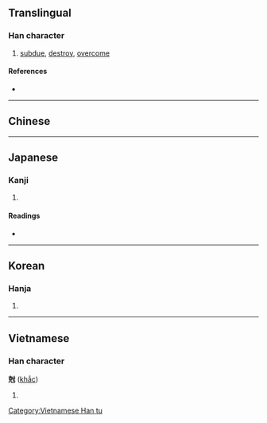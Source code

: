 {{character info/new}}
{{also|剋}}
==Translingual==

===Han character===
{{Han char|rn=41|rad=寸|as=07|sn=10|four=|canj=JUDI|ids=⿺⿱⿱寸口儿十}}

# [[subdue]], [[destroy]], [[overcome]]

====References====
* {{Han ref|kx=0294.140|dkj=07435|dj=0583.010|hdz=10506.060|uh=5C05|ud=23557}}

----

==Chinese==
{{zh-see|剋|v}}

----

==Japanese==

===Kanji===
{{ja-kanji|grade=|rs=寸07}}

# {{defn|lang=ja|sort=寸07}}

====Readings====
* {{ja-readings|on=[[こく]] (koku)|kun=[[かつ]] (katsu)}}

----

==Korean==

===Hanja===
{{ko-hanja|hangeul=극|rv=geuk|mr=kŭk}}

# {{defn|lang=ko|sort=寸07}}

----

==Vietnamese==

===Han character===
'''尅''' ([[khắc]])

# {{defn|lang=vi}}

[[Category:Vietnamese Han tu]]